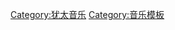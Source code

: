 {{Sidebar
| name  = JewishMusic
| title = [[File:Menora.svg|left|30px|Menorah(מְנוֹרָה)]] [[File:Flag of Israel.svg|right|30px|Flag of Israel]] [[犹太音乐|犹太及<br>以色列音乐]]

| class = hlist
| titlestyle   = background:#ccddff;
| headingstyle = background:#dcdde0;

| heading1 = 宗教
| content1 =
: [[当代以色列宗教音乐]]

: [[皮尤]]
: [[Zemirot]]
: [[Nigun]]

: [[Pizmonim]]
: [[Baqashot]]

| heading2 = 世俗
| content2 =
: [[以色列音乐]]
: [[克莱兹默]]

: [[塞法迪音乐]]
: [[米兹拉希音乐]]

| heading3 = 舞蹈
| content3 =
: [[以色列民间舞蹈]]

: [[霍拉舞]]
: 《[[让我们欢乐]]》

| heading4 = 以色列音乐
| content4 =
: 《[[希望曲]]》
: 《[[金色的耶路撒冷]]》
: 《[[多娜多娜]]》
: 《[[我们来自同一座村庄]]》

| heading5 = 皮尤音乐
| content5 =
: [[Adon Olam]]
: [[Geshem]]
: [[Lekhah Dodi]]

: 《[[万古磐石]]》
: [[Yedid Nefesh]]
: [[Yigdal]]

| heading7 = 节日音乐
| content7 =
: '''[[安息日音乐]]'''

: '''[[光明节音乐]]'''

: 《[[光明节的祝福]]》
: 《[[哦，光明节]]》

: 《[[我有一个小陀螺]]》
: [[Al Hanisim]]
}}<noinclude>

[[Category:犹太音乐]]
[[Category:音乐模板]]

</noinclude>